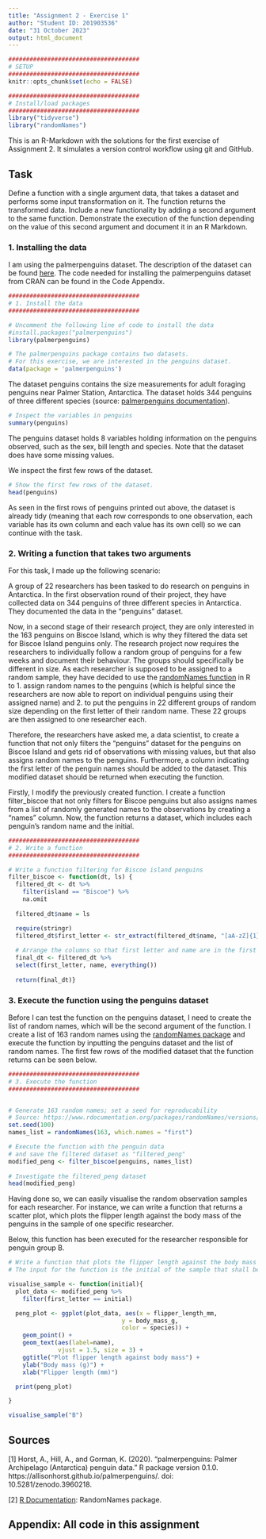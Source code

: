 ```yaml
---
title: "Assignment 2 - Exercise 1"
author: "Student ID: 201903536"
date: "31 October 2023"
output: html_document
---
```


```r
#####################################
# SETUP
#####################################
knitr::opts_chunk$set(echo = FALSE) 

#####################################
# Install/load packages
#####################################
library("tidyverse")
library("randomNames")

```

This is an R-Markdown with the solutions for the first exercise of Assignment 2. It simulates a version control workflow using git and GitHub. 

## Task

Define a function with a single argument data, that takes a dataset and performs some input transformation on it. The function returns the transformed data. Include a new functionality by adding a second argument to the same function. Demonstrate the execution of the function depending on the value of this second argument and document it in an R Markdown.


### 1. Installing the data

I am using the palmerpenguins dataset. The description of the dataset can be found [here](https://cran.r-project.org/web/packages/palmerpenguins/readme/README.html). The code needed for installing the palmerpenguins dataset from CRAN can be found in the Code Appendix.

```r

#####################################
# 1. Install the data
#####################################

# Uncomment the following line of code to install the data
#install.packages("palmerpenguins")
library(palmerpenguins)

# The palmerpenguins package contains two datasets.
# For this exercise, we are interested in the penguins dataset.
data(package = 'palmerpenguins')

```

The dataset penguins contains the size measurements for adult foraging penguins near Palmer Station, Antarctica. The dataset holds 344 penguins of three different species (source: [palmerpenguins documentation](https://cran.r-project.org/web/packages/palmerpenguins/readme/README.html)).

```r
# Inspect the variables in penguins
summary(penguins)

```

The penguins dataset holds 8 variables holding information on the penguins observed, such as the sex, bill length and species. Note that the dataset does have some missing values.

We inspect the first few rows of the dataset.

```r
# Show the first few rows of the dataset.
head(penguins)

```

As seen in the first rows of penguins printed out above, the dataset is already tidy (meaning that each row corresponds to one observation, each variable has its own column and each value has its own cell) so we can continue with the task.

### 2. Writing a function that takes two arguments

For this task, I made up the following scenario:

A group of 22 researchers has been tasked to do research on penguins in Antarctica. In the first observation round of their project, they have collected data on 344 penguins of three different species in Antarctica. They documented the data in the "penguins" dataset.

Now, in a second stage of their research project, they are only interested in the 163 penguins on Biscoe Island, which is why they filtered the data set for Biscoe Island penguins only. The research project now requires the researchers to individually follow a random group of penguins for a few weeks and document their behaviour. The groups should specifically be different in size. As each researcher is supposed to be assigned to a random sample, they have decided to use the [randomNames function](https://www.rdocumentation.org/packages/randomNames/versions/1.5-0.0/topics/randomNames) in R to 1. assign random names to the penguins (which is helpful since the researchers are now able to report on individual penguins using their assigned name) and 2. to put the penguins in 22 different groups of random size depending on the first letter of their random name. These 22 groups are then assigned to one researcher each.

Therefore, the researchers have asked me, a data scientist, to create a function that not only filters the "penguins" dataset for the penguins on Biscoe Island and gets rid of observations with missing values, but that also assigns random names to the penguins. Furthermore, a column indicating the first letter of the penguin names should be added to the dataset. This modified dataset should be returned when executing the function.

Firstly, I modify the previously created function. I create a function filter_biscoe that not only filters for Biscoe penguins but also assigns names from a list of randomly generated names to the observations by creating a "names" column. Now, the function returns a dataset, which includes each penguin's random name and the initial.


```r

#####################################
# 2. Write a function
#####################################

# Write a function filtering for Biscoe island penguins
filter_biscoe <- function(dt, ls) {
  filtered_dt <- dt %>%
    filter(island == "Biscoe") %>%
    na.omit
  
  filtered_dt$name = ls

  require(stringr)
  filtered_dt$first_letter <- str_extract(filtered_dt$name, "[aA-zZ]{1}")
  
  # Arrange the columns so that first letter and name are in the first two columns
  final_dt <- filtered_dt %>%
  select(first_letter, name, everything())
  
  return(final_dt)}

```


### 3. Execute the function using the penguins dataset

Before I can test the function on the penguins dataset, I need to create the list of random names, which will be the second argument of the function. I create a list of 163 random names using the [randomNames package](https://www.rdocumentation.org/packages/randomNames/versions/1.5-0.0/topics/randomNames) and execute the function by inputting the penguins dataset and the list of random names. The first few rows of the modified dataset that the function returns can be seen below.


```r

#####################################
# 3. Execute the function
#####################################


# Generate 163 random names; set a seed for reproducability
# Source: https://www.rdocumentation.org/packages/randomNames/versions/1.5-0.0/topics/randomNames
set.seed(100)
names_list = randomNames(163, which.names = "first")

# Execute the function with the penguin data
# and save the filtered dataset as "filtered_peng"
modified_peng <- filter_biscoe(penguins, names_list)
  
# Investigate the filtered_peng dataset
head(modified_peng)

```

Having done so, we can easily visualise the random observation samples for each researcher. For instance, we can write a function that returns a scatter plot, which plots the flipper length against the body mass of the penguins in the sample of one specific researcher.

Below, this function has been executed for the researcher responsible for penguin group B.

```r

# Write a function that plots the flipper length against the body mass 
# The input for the function is the initial of the sample that shall be plotted

visualise_sample <- function(initial){
  plot_data <- modified_peng %>%
    filter(first_letter == initial)

  peng_plot <- ggplot(plot_data, aes(x = flipper_length_mm,
                                y = body_mass_g,
                                color = species)) +
    geom_point() + 
    geom_text(aes(label=name),
              vjust = 1.5, size = 3) + 
    ggtitle("Plot flipper length against body mass") +
    ylab("Body mass (g)") + 
    xlab("Flipper length (mm)")

  print(peng_plot)

}

visualise_sample("B")
```



## Sources

[1] Horst, A., Hill, A., and Gorman, K. (2020). "palmerpenguins: Palmer Archipelago (Antarctica) penguin data." R package version 0.1.0. https://allisonhorst.github.io/palmerpenguins/. doi: 10.5281/zenodo.3960218.

[2] [R Documentation](https://www.rdocumentation.org/packages/randomNames/versions/1.5-0.0/topics/randomNames): RandomNames package.


## Appendix: All code in this assignment

```r


```
